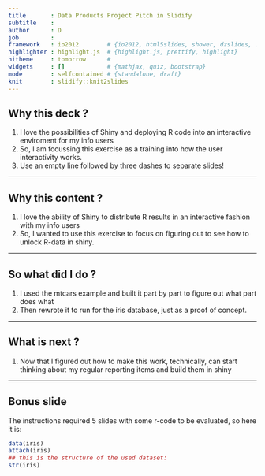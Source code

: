 ```yaml
---
title       : Data Products Project Pitch in Slidify
subtitle    : 
author      : D
job         : 
framework   : io2012        # {io2012, html5slides, shower, dzslides, ...}
highlighter : highlight.js  # {highlight.js, prettify, highlight}
hitheme     : tomorrow      # 
widgets     : []            # {mathjax, quiz, bootstrap}
mode        : selfcontained # {standalone, draft}
knit        : slidify::knit2slides
---
```


## Why this deck ?

1. I love the possibilities of Shiny and deploying R code into an interactive enviroment for my info users
2. So, I am focussing this exercise as a training into how the user interactivity works.
3. Use an empty line followed by three dashes to separate slides!

--- 

## Why this content ?

1. I love the ability of Shiny to distribute R results in an interactive fashion with my info users
2. So, I wanted to use this exercise to focus on figuring out to see how to unlock R-data in shiny.


--- 

## So what did I do ?

1. I used the mtcars example and built it part by part to figure out what part does what
2. Then rewrote it to run for the iris database, just as a proof of concept.


--- 

## What is next ?

1. Now that I figured out how to make this work, technically, can start thinking about my regular reporting items and build them in shiny

--- 

## Bonus slide

The instructions required 5 slides with some r-code to be evaluated, so here it is:

```r
data(iris)
attach(iris)
## this is the structure of the used dataset:
str(iris)
```
